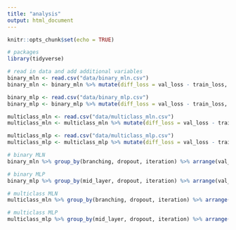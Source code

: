 ```yaml
---
title: "analysis"
output: html_document
---
```


```r
knitr::opts_chunk$set(echo = TRUE)
```

```r
# packages
library(tidyverse)
```

```r
# read in data and add additional variables
binary_mln <- read.csv("data/binary_mln.csv")
binary_mln <- binary_mln %>% mutate(diff_loss = val_loss - train_loss, diff_acc = val_acc - train_acc)

binary_mlp <- read.csv("data/binary_mlp.csv")
binary_mlp <- binary_mlp %>% mutate(diff_loss = val_loss - train_loss, diff_acc = val_acc - train_acc)

multiclass_mln <- read.csv("data/multiclass_mln.csv")
multiclass_mln <- multiclass_mln %>% mutate(diff_loss = val_loss - train_loss, diff_acc = val_acc - train_acc)

multiclass_mlp <- read.csv("data/multiclass_mlp.csv")
multiclass_mlp <- multiclass_mlp %>% mutate(diff_loss = val_loss - train_loss, diff_acc = val_acc - train_acc)
```

```r
# binary MLN
binary_mln %>% group_by(branching, dropout, iteration) %>% arrange(val_loss) %>% slice_head(n=1) %>% ungroup() %>% group_by(branching, dropout) %>% summarize(n = n(), train_loss = paste(round(mean(train_loss), 2), round(sd(train_loss), 2), sep = " ± "), valid_loss = paste(round(mean(val_loss), 2), round(sd(val_loss), 2), sep = " ± "), diff_loss = paste(round(mean(diff_loss), 2), round(sd(diff_loss), 2), sep = " ± "), train_acc = paste(round(mean(train_acc), 2), round(sd(train_acc), 2), sep = " ± "), valid_acc = paste(round(mean(val_acc), 2), round(sd(val_acc), 2), sep = " ± "), diff_acc = paste(round(mean(diff_acc), 2), round(sd(diff_acc), 2), sep = " ± ")) %>% knitr::kable(caption = "Binary MLN (mnist-49)")

```

```r
# binary MLP
binary_mlp %>% group_by(mid_layer, dropout, iteration) %>% arrange(val_loss) %>% slice_head(n=1) %>% ungroup() %>% group_by(mid_layer, dropout) %>% summarize(n = n(), train_loss = paste(round(mean(train_loss), 2), round(sd(train_loss), 2), sep = " ± "), valid_loss = paste(round(mean(val_loss), 2), round(sd(val_loss), 2), sep = " ± "), diff_loss = paste(round(mean(diff_loss), 2), round(sd(diff_loss), 2), sep = " ± "), train_acc = paste(round(mean(train_acc), 2), round(sd(train_acc), 2), sep = " ± "), valid_acc = paste(round(mean(val_acc), 2), round(sd(val_acc), 2), sep = " ± "), diff_acc = paste(round(mean(diff_acc), 2), round(sd(diff_acc), 2), sep = " ± ")) %>% knitr::kable(caption = "Binary MLP (mnist-49)")

```

```r
# multiclass MLN
multiclass_mln %>% group_by(branching, dropout, iteration) %>% arrange(val_loss) %>% slice_head(n=1) %>% ungroup() %>% group_by(branching, dropout) %>% summarize(n = n(), train_loss = paste(round(mean(train_loss), 2), round(sd(train_loss), 2), sep = " ± "), valid_loss = paste(round(mean(val_loss), 2), round(sd(val_loss), 2), sep = " ± "), diff_loss = paste(round(mean(diff_loss), 2), round(sd(diff_loss), 2), sep = " ± "), train_acc = paste(round(mean(train_acc), 2), round(sd(train_acc), 2), sep = " ± "), valid_acc = paste(round(mean(val_acc), 2), round(sd(val_acc), 2), sep = " ± "), diff_acc = paste(round(mean(diff_acc), 2), round(sd(diff_acc), 2), sep = " ± ")) %>% knitr::kable(caption = "Multiclass MLN (mnist)")

```

```r
# multiclass MLP
multiclass_mlp %>% group_by(mid_layer, dropout, iteration) %>% arrange(val_loss) %>% slice_head(n=1) %>% ungroup() %>% group_by(mid_layer, dropout) %>% summarize(n = n(), train_loss = paste(round(mean(train_loss), 2), round(sd(train_loss), 2), sep = " ± "), valid_loss = paste(round(mean(val_loss), 2), round(sd(val_loss), 2), sep = " ± "), diff_loss = paste(round(mean(diff_loss), 2), round(sd(diff_loss), 2), sep = " ± "), train_acc = paste(round(mean(train_acc), 2), round(sd(train_acc), 2), sep = " ± "), valid_acc = paste(round(mean(val_acc), 2), round(sd(val_acc), 2), sep = " ± "), diff_acc = paste(round(mean(diff_acc), 2), round(sd(diff_acc), 2), sep = " ± ")) %>% knitr::kable(caption = "Multiclass MLP (mnist)")

```
